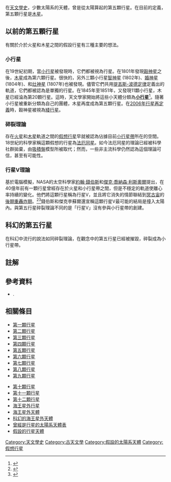 在[[天文學史|天文學史]]，少數太陽系的天體，曾是從太陽算起的第五顆行星。在目前的定義，第五顆行星是[[木星|木星]]。

==以前的第五顆行星==
有關於介於火星和木星之間的假設行星有三種主要的想法。

===小行星===
在19世紀初期，當[[小行星|小行星]]被發現時，它們都被視為行星。在1801年發現[[穀神星|穀神星]]之後，[[木星|木星]]成為第六顆行星。很快的，另外三顆小行星[[智神星|智神星]] (1802年)、[[婚神星|婚神星]] (1804年)、和[[灶神星|灶神星]] (1807年)也被發現。儘管它們共用[[提丢斯-波得定则|提丟斯-波德定律]]定義出的軌道，它們都被認為是單獨的行星。在1845年至1851年，又發現11顆小行星，木星已經淪為第20顆行星。這時，天文學家開始將這些小天體分類為'''[[行星定義#小行星|小行星]]'''<ref>{{cite web | author=Hilton, James L. | title=When did asteroids become minor planets? | work=U.S. Naval Observatory | url=http://aa.usno.navy.mil/hilton/AsteroidHistory/minorplanets.html | accessdate=2006-05-25 | deadurl=yes | archiveurl=https://web.archive.org/web/20060520185324/http://aa.usno.navy.mil/hilton/AsteroidHistory/minorplanets.html | archivedate=2006-05-20 }} </ref>。隨著小行星被重新分類為自己的團體，木星再度成為第五顆行星。在[[IAU的行星定義|2006年行星再定義]]時，穀神星被視為[[矮行星|矮行星]]。

===碎裂理論===
{{Main|法厄同星}}
存在[[火星|火星]]和[[木星|木星]]軌道之間的[[假設的行星天體|假想行星]]早就被認為佔據目前[[小行星帶|小行星帶]]所在的空間。18世紀的科學家稱這顆假想的行星為[[法厄同星|法厄同星]]。如今法厄同星的理論已經被科學社群拋棄，由[[吸積盤|吸積盤]]模型所被取代；然而，一些非主流科學仍然認為這個理論可信，甚至有可能性。

===行星V理論===
{{Main|行星V}}
基於電腦模擬，NASA的太空科學家[[約翰·錢伯斯|約翰·錢伯斯]]和[[傑克·喬納森·利斯奧爾|傑克·喬納森·利斯奧爾]]提出，在40億年前有一顆行星曾經存在於火星和小行星帶之間，但是不穩定的軌道使離心率持續的變化。他們將這顆行星稱為行星V，並且將它消失的情節聯結到[[冥古宙|冥古宙]]的[[後期重轟炸期|後期重轟炸期]]。<ref>{{cite web |title=Long-Destroyed Fifth Planet May Have Caused Lunar Cataclysm |work=Space.com |url=http://www.space.com/scienceastronomy/solarsystem/fifth_planet_020318.html |accessdate=2006-11-09 |archive-date=2002-04-08 |archive-url=https://web.archive.org/web/20020408023248/http://www.space.com/scienceastronomy/solarsystem/fifth_planet_020318.html |dead-url=no }}</ref><ref>{{cite web |title=A NEW DYNAMICAL MODEL FOR THE LUNAR LATE HEAVY BOMBARDMENT |work=Chambers and Lissauer, NASA Ames |url=http://www.lpi.usra.edu/meetings/lpsc2002/pdf/1093.pdf |accessdate=2006-11-09 |archive-date=2012-09-08 |archive-url=https://www.webcitation.org/6AWX3D8sd?url=http://www.lpi.usra.edu/meetings/lpsc2002/pdf/1093.pdf |dead-url=no }}</ref>錢伯斯和傑克李蘇爾還宣稱這顆行星V最可能的結局是撞入太陽內。與第五行星碎裂理論不同的是「行星V」沒有參與小行星帶的創建。

==科幻的第五行星==
{{Main|科幻的太陽系行星#Phaëton}}
在科幻中流行的說法如同碎裂理論，在觀念中的第五行星已經被摧毀，碎裂成為小行星帶。

==註解==
{{reflist|2}}

==參考資料==

*{{Cite book|title=Catastrophism and the Old Testament: The Mars-Earth Conflicts |first= Donald W. |last= Patten |place= Seattle, WA |publisher= Pacific Meridian |year= 1988 |oclc= 18757674 }}.

==相關條目==
{{col-begin}}
{{col-2}}
*[[第一顆行星|第一顆行星]]
*[[第二顆行星|第二顆行星]]
*[[第三顆行星|第三顆行星]]
*[[第四顆行星|第四顆行星]]
*[[第五顆行星|第五顆行星]]
*[[第六顆行星|第六顆行星]]
*[[第七顆行星|第七顆行星]]
*[[第八顆行星|第八顆行星]]
*[[第九顆行星|第九顆行星]]
{{col-2}}
*[[第十顆行星|第十顆行星]]
*[[第十一顆行星|第十一顆行星]]
*[[第十二顆行星|第十二顆行星]]
* [[假設的海王星外天體|海王星外行星]]
* [[海王星外天體|海王星外天體]]
* [[科幻的海王星外天體|科幻的海王星外天體]] 
* [[行星#發現時的分類|曾經是行星的太陽系天體表]]
* [[假設的行星天體|假設的行星天體]]
{{col-end}}

[[Category:天文學史|Category:天文學史]]
[[Category:古天文學|Category:古天文學]]
[[Category:假設的太陽系天體|Category:假設的太陽系天體]]
[[Category:假想行星|Category:假想行星]]